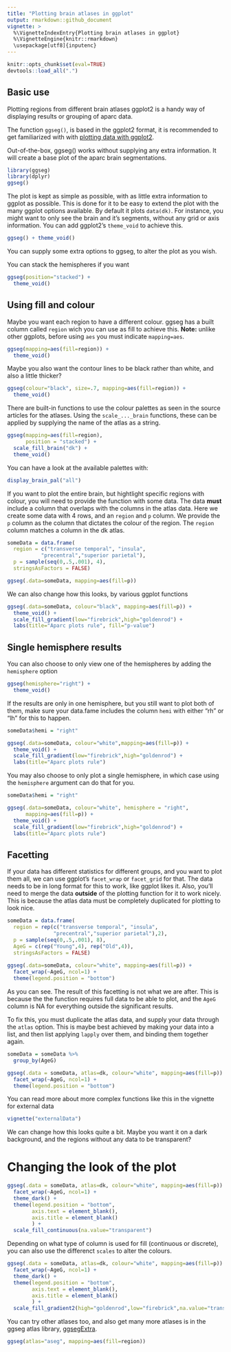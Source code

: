 ```yaml
---
title: "Plotting brain atlases in ggplot"
output: rmarkdown::github_document
vignette: >
  %\VignetteIndexEntry{Plotting brain atlases in ggplot}
  %\VignetteEngine{knitr::rmarkdown}
  \usepackage[utf8]{inputenc}
---
```


```r
knitr::opts_chunk$set(eval=TRUE)
devtools::load_all(".")
```

## Basic use
Plotting regions from different brain atlases ggplot2 is a handy way of displaying results or grouping of aparc data.

The function `ggseg()`, is based in the ggplot2 format, it is recommended to get familiarized with with [plotting data with ggplot2](http://r-statistics.co/Complete-Ggplot2-Tutorial-Part1-With-R-Code.html). 

Out-of-the-box, ggseg() works without supplying any extra information. 
It will create a base plot of the aparc brain segmentations.

```r
library(ggseg)
library(dplyr)
ggseg()
```

The plot is kept as simple as possible, with as little extra information to ggplot as possible. 
This is done for it to be easy to extend the plot with the many ggplot options available.
By default it plots `data(dk)`.
For instance, you might want to only see the brain and it's segments, without any grid or axis information.
You can add ggplot2's `theme_void` to achieve this.

```r
ggseg() + theme_void()
```

You can supply some extra options to ggseg, to alter the plot as you wish.

You can stack the hemispheres if you want
```r
ggseg(position="stacked") +
  theme_void()
```


## Using fill and colour
Maybe you want each region to have a different colour. 
ggseg has a built column called `region` wich you can use as fill to achieve this.
**Note:** unlike other ggplots, before using `aes` you must indicate `mapping=aes`.
  
```r
ggseg(mapping=aes(fill=region)) +
  theme_void()
```

Maybe you also want the contour lines to be black rather than white, and also a little thicker?

```r
ggseg(colour="black", size=.7, mapping=aes(fill=region)) +
  theme_void()
```

There are built-in functions to use the colour palettes as seen in the source articles for the atlases.
Using the `scale_..._brain` functions, these can be applied by supplying the name of the
atlas as a string.

```r
ggseg(mapping=aes(fill=region),
      position = "stacked") +
  scale_fill_brain("dk") +
  theme_void()
```

You can have a look at the available palettes with:

```r
display_brain_pal("all")
```

If you want to plot the entire brain, but hightlight specific regions with colour, you will need to provide the function with some data.
The data **must** include a column that overlaps with the columns in the atlas data.
Here we create some data with 4 rows, and an `region` and `p` column. We provide the `p` column as the column that dictates the colour of the region. The `region` column matches a column in the dk atlas.

```r
someData = data.frame(
  region = c("transverse temporal", "insula",
           "precentral","superior parietal"), 
  p = sample(seq(0,.5,.001), 4),
  stringsAsFactors = FALSE)

ggseg(.data=someData, mapping=aes(fill=p))

```

We can also change how this looks, by various ggplot functions
```r
ggseg(.data=someData, colour="black", mapping=aes(fill=p)) +
  theme_void() +
  scale_fill_gradient(low="firebrick",high="goldenrod") +
  labs(title="Aparc plots rule", fill="p-value")
```

## Single hemisphere results

You can also choose to only view one of the hemispheres by adding the `hemisphere` option
```r
ggseg(hemisphere="right") +
  theme_void()
```

If the results are only in one hemisphere, but you still want to plot both of them, make sure your data.fame includes the column `hemi` with either "rh" or "lh" for this to happen.
```r
someData$hemi = "right"

ggseg(.data=someData, colour="white",mapping=aes(fill=p)) +
  theme_void() +
  scale_fill_gradient(low="firebrick",high="goldenrod") +
  labs(title="Aparc plots rule")

```

You may also choose to only plot a single hemisphere, in which case using the `hemisphere` argument can do that for you.

```r
someData$hemi = "right"

ggseg(.data=someData, colour="white", hemisphere = "right",
      mapping=aes(fill=p)) +
  theme_void() +
  scale_fill_gradient(low="firebrick",high="goldenrod") +
  labs(title="Aparc plots rule")
```

## Facetting
If your data has different statistics for different groups, and you want to plot them all, we can use ggplot's `facet_wrap` or `facet_grid` for that.
The data needs to be in long format for this to work, like ggplot likes it.
Also, you'll need to merge the data **outside** of the plotting function for it to work nicely.
This is because the atlas data must be completely duplicated for plotting to look nice.

```r
someData = data.frame(
  region = rep(c("transverse temporal", "insula",
               "precentral","superior parietal"),2), 
  p = sample(seq(0,.5,.001), 8),
  AgeG = c(rep("Young",4), rep("Old",4)),
  stringsAsFactors = FALSE)
  
ggseg(.data=someData, colour="white", mapping=aes(fill=p)) +
  facet_wrap(~AgeG, ncol=1) +
  theme(legend.position = "bottom")

```

As you can see. The result of this facetting is not what we are after. 
This is because the the function requires full data to be able to plot, and the `AgeG` column is NA for everything outside the significant results.

To fix this, you must duplicate the atlas data, and supply your data through the `atlas` option.
This is maybe best achieved by making your data into a list, and then list applying `lapply` over them, and binding them together again.

```r
someData = someData %>% 
  group_by(AgeG)

ggseg(.data = someData, atlas=dk, colour="white", mapping=aes(fill=p)) +
  facet_wrap(~AgeG, ncol=1) +
  theme(legend.position = "bottom")
```

You can read more about more complex functions like this in the vignette for external data
```r
vignette("externalData")
```

We can change how this looks quite a bit.
Maybe you want it on a dark background, and the regions without any data to be transparent?

# Changing the look of the plot
```r
ggseg(.data = someData, atlas=dk, colour="white", mapping=aes(fill=p)) +
  facet_wrap(~AgeG, ncol=1) +
  theme_dark() +
  theme(legend.position = "bottom",
        axis.text = element_blank(),
        axis.title = element_blank()
        ) +
  scale_fill_continuous(na.value="transparent")
```

Depending on what type of column is used for fill (continuous or discrete),
you can also use the differenct `scales` to alter the colours.
```r
ggseg(.data = someData, atlas=dk, colour="white", mapping=aes(fill=p)) +
  facet_wrap(~AgeG, ncol=1) +
  theme_dark() +
  theme(legend.position = "bottom",
        axis.text = element_blank(),
        axis.title = element_blank()
        ) +
  scale_fill_gradient2(high="goldenrod",low="firebrick",na.value="transparent")

```

You can try other atlases too, and also get many more atlases is in the ggseg atlas library, [ggsegExtra](https://github.com/LCBC-UiO/ggsegExtra).
```r
ggseg(atlas="aseg", mapping=aes(fill=region))
```
